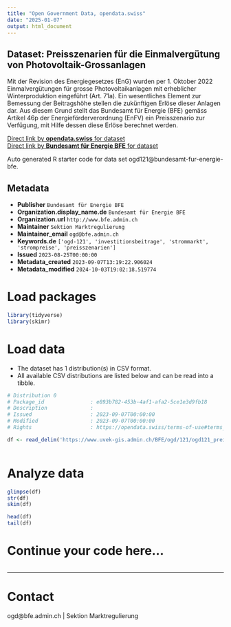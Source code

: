```yaml
---
title: "Open Government Data, opendata.swiss"
date: "2025-01-07"
output: html_document
---
```


## Dataset: Preisszenarien für die Einmalvergütung von Photovoltaik-Grossanlagen

Mit der Revision des Energiegesetzes (EnG) wurden per 1. Oktober 2022 Einmalvergütungen für grosse Photovoltaikanlagen mit erheblicher Winterproduktion eingeführt (Art. 71a). Ein wesentliches Element zur Bemessung der Beitragshöhe stellen die zukünftigen Erlöse dieser Anlagen dar. Aus diesem Grund stellt das Bundesamt für Energie (BFE) gemäss Artikel 46p der Energieförderverordnung (EnFV) ein Preisszenario zur Verfügung, mit Hilfe dessen diese Erlöse berechnet werden.

[Direct link by **opendata.swiss** for dataset](https://opendata.swiss/de/dataset/preisszenarien-fur-die-einmalvergutung-von-photovoltaik-grossanlagen)<br>
[Direct link by **Bundesamt für Energie BFE** for dataset](https://www.bfe.admin.ch/bfe/de/home/foerderung/erneuerbare-energien/einmalverguetung-fuer-photovoltaik-grossanlagen.html)

Auto generated R starter code for data set ogd121@bundesamt-fur-energie-bfe.

## Metadata

- **Publisher** `Bundesamt für Energie BFE`
- **Organization.display_name.de** `Bundesamt für Energie BFE`
- **Organization.url** `http://www.bfe.admin.ch`
- **Maintainer** `Sektion Marktregulierung`
- **Maintainer_email** `ogd@bfe.admin.ch`
- **Keywords.de** `['ogd-121', 'investitionsbeitrage', 'strommarkt', 'strompreise', 'preisszenarien']`
- **Issued** `2023-08-25T00:00:00`
- **Metadata_created** `2023-09-07T13:19:22.906024`
- **Metadata_modified** `2024-10-03T19:02:18.519774`


# Load packages

```r

library(tidyverse)
library(skimr)

```

# Load data

-   The dataset has 1 distribution(s) in CSV format.
-   All available CSV distributions are listed below and can be read into a tibble.

```r

# Distribution 0
# Package_id               : e893b782-453b-4af1-afa2-5ce1e3d9fb18
# Description              : 
# Issued                   : 2023-09-07T00:00:00
# Modified                 : 2023-09-07T00:00:00
# Rights                   : https://opendata.swiss/terms-of-use#terms_by

df <- read_delim('https://www.uvek-gis.admin.ch/BFE/ogd/121/ogd121_preisszenarien_einmalvergütung_photovoltaik_grossanlagen.csv')



```

# Analyze data

```r

glimpse(df)
str(df)
skim(df)

head(df)
tail(df)

```

# Continue your code here...

```r

```

------------------------------------------------------------------------

# Contact

ogd@bfe.admin.ch | Sektion Marktregulierung
